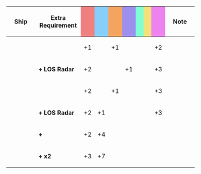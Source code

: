 {|class="wikitable" style="width:100%; text-align: center; vertical-align: middle;"
|-
! style="width: 20%;" | Ship
! style="width: 25%;" | Extra Requirement
! style="width: 5%; background-color: lightcoral;" | {{Firepower}}
! style="width: 5%; background-color: lightskyblue;" | {{Torpedo}}
! style="width: 5%; background-color: sandybrown;" | {{AA}}
! style="width: 5%; background-color: #9C8FEE;" | {{ASW}}
! style="width: 5%; background-color: #7fffd4;" | {{LOS}}
! style="width: 5%; background-color: #F2E279;" | {{Armor}}
! style="width: 5%; background-color: violet;" | {{Evasion}}
! style="width: 20%;" | Note
|-
! rowspan="2"|{{ShipLink|Shimushu|Kunashiri|Hachijou|Ishigaki|text=Shimushu-class|link_class=Shimushu}}<br />{{ShipLink|Etorofu|Matsuwa|Sado|Tsushima|Hirato|Fukae|text=Etorofu-class|link_class=Etorofu}}
| style="text-align:left;" |
| +1 || || +1 || || || || +2
| style="text-align:left;" |
|-
| style="text-align:left;" | '''+ LOS Radar'''
| +2 || || || +1 || || || +3
| style="text-align:left;" |
|-
! rowspan="4"|{{ShipLink|Kamikaze|Asakaze|Harukaze|Matsukaze|Hatakaze|text=Kamikaze-class|link_class=Kamikaze}}<br />{{ShipLink|Mutsuki|Kisaragi|Yayoi|Uzuki|Satsuki|Minazuki|Fumizuki|Nagatsuki|Kikuzuki|Mikazuki|Mochizuki|text=Mutsuki-class|link_class=Mutsuki}}
| style="text-align:left;" |
| +2 || || +1 || || || || +3
| style="text-align:left;" |
|-
| style="text-align:left;" | '''+ LOS Radar'''
| +2 || +1 || || || || || +3
| style="text-align:left;" |
|-
| style="text-align:left;" | '''+ {{EquipmentLink|53cm Twin Torpedo Mount}}'''
| +2 || +4 || || || || ||
| style="text-align:left;" |
|-
| style="text-align:left;" | '''+ {{EquipmentLink|53cm Twin Torpedo Mount}}x2'''
| +3 || +7 || || || || ||
| style="text-align:left;" |
|}